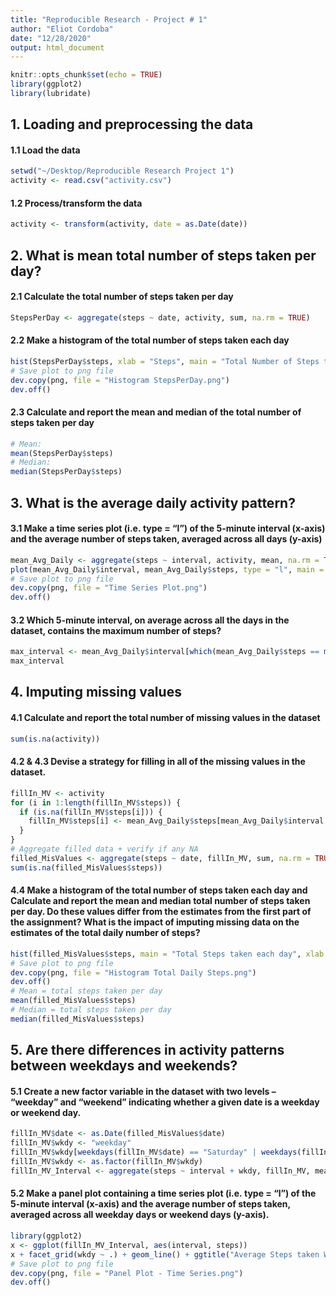 ```yaml
---
title: "Reproducible Research - Project # 1"
author: "Eliot Cordoba"
date: "12/28/2020"
output: html_document
---
```


```r
knitr::opts_chunk$set(echo = TRUE)
library(ggplot2)
library(lubridate)
```

**1. Loading and preprocessing the data**
--------------------------------------------------------
#### 1.1 Load the data

```r
setwd("~/Desktop/Reproducible Research Project 1")
activity <- read.csv("activity.csv")
```

#### 1.2 Process/transform the data

```r
activity <- transform(activity, date = as.Date(date))
```

**2. What is mean total number of steps taken per day?**
---------------------------------------------------------
#### 2.1 Calculate the total number of steps taken per day

```r
StepsPerDay <- aggregate(steps ~ date, activity, sum, na.rm = TRUE)
```

#### 2.2 Make a histogram of the total number of steps taken each day

```r
hist(StepsPerDay$steps, xlab = "Steps", main = "Total Number of Steps taken each day", ylim = c(0, 35), labels = TRUE)
# Save plot to png file
dev.copy(png, file = "Histogram StepsPerDay.png")
dev.off()
```

#### 2.3 Calculate and report the mean and median of the total number of steps taken per day

```r
# Mean:
mean(StepsPerDay$steps)
# Median:
median(StepsPerDay$steps)
```

**3. What is the average daily activity pattern?**
--------------------------------------------------------
#### 3.1 Make a time series plot (i.e. \color{red}{\verb|type = "l"|}type = "l") of the 5-minute interval (x-axis) and the average number of steps taken, averaged across all days (y-axis)

```r
mean_Avg_Daily <- aggregate(steps ~ interval, activity, mean, na.rm = TRUE)
plot(mean_Avg_Daily$interval, mean_Avg_Daily$steps, type = "l", main = "Average Steps of the 5-minute Interval", xlab = "5-min Interval", ylab = "Average Steps")
# Save plot to png file
dev.copy(png, file = "Time Series Plot.png")
dev.off()
```

#### 3.2 Which 5-minute interval, on average across all the days in the dataset, contains the maximum number of steps?

```r
max_interval <- mean_Avg_Daily$interval[which(mean_Avg_Daily$steps == max(mean_Avg_Daily$steps))]
max_interval
```

**4. Imputing missing values**
--------------------------------------------------------
#### 4.1 Calculate and report the total number of missing values in the dataset

```r
sum(is.na(activity))
```

#### 4.2 & 4.3 Devise a strategy for filling in all of the missing values in the dataset.

```r
fillIn_MV <- activity 
for (i in 1:length(fillIn_MV$steps)) {
  if (is.na(fillIn_MV$steps[i])) {
    fillIn_MV$steps[i] <- mean_Avg_Daily$steps[mean_Avg_Daily$interval == fillIn_MV$interval[i]]
  }
}
# Aggregate filled data + verify if any NA
filled_MisValues <- aggregate(steps ~ date, fillIn_MV, sum, na.rm = TRUE)
sum(is.na(filled_MisValues$steps))
```

#### 4.4 Make a histogram of the total number of steps taken each day and Calculate and report the mean and median total number of steps taken per day. Do these values differ from the estimates from the first part of the assignment? What is the impact of imputing missing data on the estimates of the total daily number of steps?

```r
hist(filled_MisValues$steps, main = "Total Steps taken each day", xlab = "Steps", ylim = c(0, 40), labels = TRUE)
# Save plot to png file
dev.copy(png, file = "Histogram Total Daily Steps.png")
dev.off()
# Mean = total steps taken per day
mean(filled_MisValues$steps)
# Median = total steps taken per day
median(filled_MisValues$steps)
```

**5. Are there differences in activity patterns between weekdays and weekends?**
--------------------------------------------------------
#### 5.1 Create a new factor variable in the dataset with two levels – “weekday” and “weekend” indicating whether a given date is a weekday or weekend day.

```r

fillIn_MV$date <- as.Date(filled_MisValues$date)
fillIn_MV$wkdy <- "weekday"
fillIn_MV$wkdy[weekdays(fillIn_MV$date) == "Saturday" | weekdays(fillIn_MV$date) == "Sunday"] <- "weekend"
fillIn_MV$wkdy <- as.factor(fillIn_MV$wkdy)
fillIn_MV_Interval <- aggregate(steps ~ interval + wkdy, fillIn_MV, mean, na.rm = TRUE)
```

#### 5.2 Make a panel plot containing a time series plot (i.e. \color{red}{\verb|type = "l"|}type = "l") of the 5-minute interval (x-axis) and the average number of steps taken, averaged across all weekday days or weekend days (y-axis).

```r
library(ggplot2)
x <- ggplot(fillIn_MV_Interval, aes(interval, steps))
x + facet_grid(wkdy ~ .) + geom_line() + ggtitle("Average Steps taken Weekday and Weekend")
# Save plot to png file
dev.copy(png, file = "Panel Plot - Time Series.png")
dev.off()
```